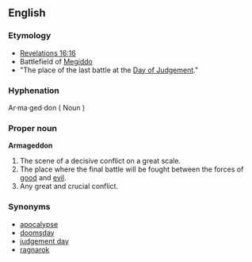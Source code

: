{{wikipedia}}

==English==

===Etymology===
* [http://wikisource.org/wiki/Bible,_English,_King_James,_Revelation#Chapter_16 Revelations 16:16]
* Battlefield of [http://en.wikipedia.org/wiki/Mount_Megiddo Megiddo]
* "The place of the last battle at the [http://en.wikipedia.org/wiki/Day_of_Judgement Day of Judgement]."

===Hyphenation===
Ar·ma·ged·don ( Noun )

===Proper noun===
'''Armageddon'''
# The scene of a decisive conflict on a great scale.
# The place where the final battle will be fought between the forces of [[good]] and [[evil]].
# Any great and crucial conflict.

===Synonyms===
* [[apocalypse]]
* [[doomsday]]
* [[judgement day]]
* [[ragnarok]]